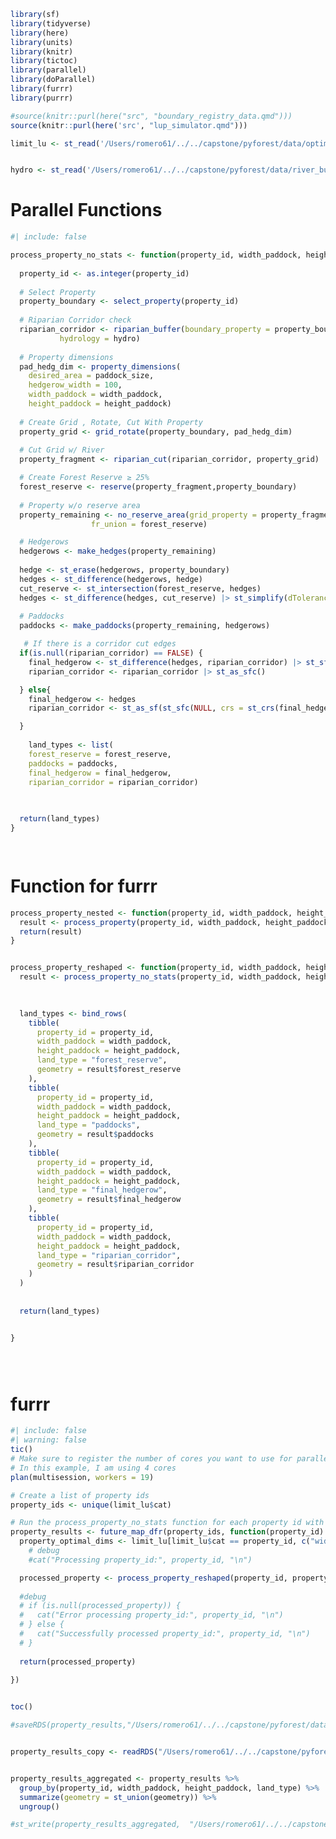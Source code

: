 ```r
library(sf)
library(tidyverse)
library(here)
library(units)
library(knitr)
library(tictoc)
library(parallel)
library(doParallel)
library(furrr)
library(purrr)

```

```r
#source(knitr::purl(here("src", "boundary_registry_data.qmd")))
source(knitr::purl(here('src', "lup_simulator.qmd")))

```

```r
limit_lu <- st_read('/Users/romero61/../../capstone/pyforest/data/optimal_mock_properties/optimal_mock_properties_50.gpkg')


hydro <- st_read('/Users/romero61/../../capstone/pyforest/data/river_buffer/river_buffer.gpkg')

```

# Parallel Functions

```r
#| include: false

process_property_no_stats <- function(property_id, width_paddock, height_paddock,paddock_size) {
  
  property_id <- as.integer(property_id)
  
  # Select Property
  property_boundary <- select_property(property_id)
  
  # Riparian Corridor check
  riparian_corridor <- riparian_buffer(boundary_property = property_boundary,
           hydrology = hydro)
  
  # Property dimensions
  pad_hedg_dim <- property_dimensions(
    desired_area = paddock_size,
    hedgerow_width = 100,
    width_paddock = width_paddock,
    height_paddock = height_paddock)
  
  # Create Grid , Rotate, Cut With Property
  property_grid <- grid_rotate(property_boundary, pad_hedg_dim)
  
  # Cut Grid w/ River
  property_fragment <- riparian_cut(riparian_corridor, property_grid)

  # Create Forest Reserve ≥ 25% 
  forest_reserve <- reserve(property_fragment,property_boundary)
  
  # Property w/o reserve area
  property_remaining <- no_reserve_area(grid_property = property_fragment,
                  fr_union = forest_reserve)

  # Hedgerows
  hedgerows <- make_hedges(property_remaining)
  
  hedge <- st_erase(hedgerows, property_boundary)
  hedges <- st_difference(hedgerows, hedge)
  cut_reserve <- st_intersection(forest_reserve, hedges)
  hedges <- st_difference(hedges, cut_reserve) |> st_simplify(dTolerance = 10)
    
  # Paddocks
  paddocks <- make_paddocks(property_remaining, hedgerows)

   # If there is a corridor cut edges
  if(is.null(riparian_corridor) == FALSE) {
    final_hedgerow <- st_difference(hedges, riparian_corridor) |> st_sf() |> st_collection_extract(type = 'POLYGON') |> st_as_sfc()
    riparian_corridor <- riparian_corridor |> st_as_sfc()

  } else{
    final_hedgerow <- hedges
    riparian_corridor <- st_as_sf(st_sfc(NULL, crs = st_crs(final_hedgerow))) |> st_as_sfc() # Add an empty sf object with the same CRS

  }
  
    land_types <- list(
    forest_reserve = forest_reserve,
    paddocks = paddocks,
    final_hedgerow = final_hedgerow,
    riparian_corridor = riparian_corridor)

  
    
  return(land_types)
}

  

```

# Function for furrr

```r
process_property_nested <- function(property_id, width_paddock, height_paddock,paddock_size) {
  result <- process_property(property_id, width_paddock, height_paddock,paddock_size)
  return(result)
}



```

```r
process_property_reshaped <- function(property_id, width_paddock, height_paddock, paddock_size) {
  result <- process_property_no_stats(property_id, width_paddock, height_paddock, paddock_size)
  

  
  land_types <- bind_rows(
    tibble(
      property_id = property_id,
      width_paddock = width_paddock,
      height_paddock = height_paddock,
      land_type = "forest_reserve",
      geometry = result$forest_reserve 
    ),
    tibble(
      property_id = property_id,
      width_paddock = width_paddock,
      height_paddock = height_paddock,
      land_type = "paddocks",
      geometry = result$paddocks 
    ),
    tibble(
      property_id = property_id,
      width_paddock = width_paddock,
      height_paddock = height_paddock,
      land_type = "final_hedgerow",
      geometry = result$final_hedgerow 
    ),
    tibble(
      property_id = property_id,
      width_paddock = width_paddock,
      height_paddock = height_paddock,
      land_type = "riparian_corridor",
      geometry = result$riparian_corridor
    )
  )
  
    
  return(land_types)


}





```

# furrr

```r
#| include: false
#| warning: false
tic()
# Make sure to register the number of cores you want to use for parallel processing
# In this example, I am using 4 cores
plan(multisession, workers = 19)

# Create a list of property ids
property_ids <- unique(limit_lu$cat)

# Run the process_property_no_stats function for each property id with the optimal width and height
property_results <- future_map_dfr(property_ids, function(property_id) {
  property_optimal_dims <- limit_lu[limit_lu$cat == property_id, c("width_paddock", "height_paddock", "paddock_size")]
    # debug
    #cat("Processing property_id:", property_id, "\n")

  processed_property <- process_property_reshaped(property_id, property_optimal_dims$width_paddock, property_optimal_dims$height_paddock, property_optimal_dims$paddock_size)
  
  #debug
  # if (is.null(processed_property)) {
  #   cat("Error processing property_id:", property_id, "\n")
  # } else {
  #   cat("Successfully processed property_id:", property_id, "\n")
  # }
  
  return(processed_property)
  
})


toc()
```

```r
#saveRDS(property_results,"/Users/romero61/../../capstone/pyforest/data/results_5608/property_results_50.rds")


property_results_copy <- readRDS("/Users/romero61/../../capstone/pyforest/data/results_5608/property_results_50.rds")


property_results_aggregated <- property_results %>%
  group_by(property_id, width_paddock, height_paddock, land_type) %>%
  summarize(geometry = st_union(geometry)) %>%
  ungroup()

```


```r
#st_write(property_results_aggregated,  "/Users/romero61/../../capstone/pyforest/data/optimal_mock_properties/optimal_lup_50.gpkg")
```

